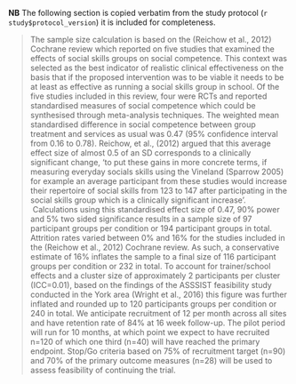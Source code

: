 **NB** The following section is copied verbatim from the study protocol  (`r study$protocol_version`) it is included for completeness.

> The sample size calculation is based on the (Reichow et al., 2012) Cochrane review which reported on five studies that examined the effects of social skills groups on social competence. This context was selected as the best indicator of realistic clinical effectiveness on the basis that if the proposed intervention was to be viable it needs to be at least as effective as running a social skills group in school. Of the five studies included in this review, four were RCTs and reported standardised measures of social competence which could be synthesised through meta-analysis techniques. The weighted mean standardised difference in social competence between group treatment and services as usual was 0.47 (95% confidence interval from 0.16 to 0.78). Reichow, et al., (2012) argued that this average effect size of almost 0.5 of an SD corresponds to a clinically significant change, 'to put these gains in more concrete terms, if measuring everyday socials skills using the Vineland (Sparrow 2005) for example an average participant from these studies would increase their repertoire of social skills from 123 to 147 after participating in the social skills group which is a clinically significant increase'.  Calculations using this standardised effect size of 0.47, 90% power and 5% two sided significance results in a sample size of 97 participant groups per condition or 194 participant groups in total. Attrition rates varied between 0% and 16% for the studies included in the (Reichow et al., 2012) Cochrane review. As such, a conservative estimate of 16% inflates the sample to a final size of 116 participant groups per condition or 232 in total. To account for trainer/school effects and a cluster size of approximately 2 participants per cluster (ICC=0.01), based on the findings of the ASSSIST feasibility study conducted in the York area (Wright et al., 2016) this figure was further inflated and rounded up to 120 participants groups per condition or 240 in total. We anticipate recruitment of 12 per month across all sites and have retention rate of 84% at 16 week follow-up. The pilot period will run for 10 months, at which point we expect to have recruited n=120 of which one third (n=40) will have reached the primary endpoint. Stop/Go criteria based on 75% of recruitment target (n=90) and 70% of the primary outcome measures (n=28) will be used to assess feasibility of continuing the trial.
